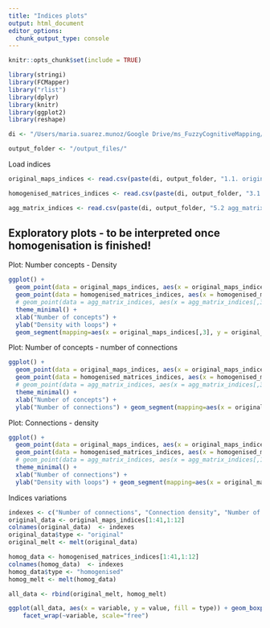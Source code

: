 ```yaml
---
title: "Indices plots"
output: html_document
editor_options: 
  chunk_output_type: console
---
```


```r
knitr::opts_chunk$set(include = TRUE)

library(stringi)
library(FCMapper)
library("rlist")
library(dplyr)
library(knitr)
library(ggplot2)
library(reshape)

di <- "/Users/maria.suarez.munoz/Google Drive/ms_FuzzyCognitiveMapping/FCM_analysis" # Mac

output_folder <- "/output_files/"
```

Load indices
```r
original_maps_indices <- read.csv(paste(di, output_folder, "1.1. original_maps_indices.csv", sep = ""), sep = ";")

homogenised_matrices_indices <- read.csv(paste(di, output_folder, "3.1 homogenised_matrices_indices.csv", sep = ""), sep = ";")

agg_matrix_indices <- read.csv(paste(di, output_folder, "5.2 agg_matrix_indices.csv", sep = ""), sep = ";")
```

## Exploratory plots - to be interpreted once homogenisation is finished!

Plot: Number concepts - Density

```r
ggplot() +
  geom_point(data = original_maps_indices, aes(x = original_maps_indices[,3], y = original_maps_indices[,12]), color = "indianred4", shape = 16, alpha = 0.7) +
  geom_point(data = homogenised_matrices_indices, aes(x = homogenised_matrices_indices[,3], y = homogenised_matrices_indices[,12]), color = "lightskyblue3", shape = 17, alpha = 0.7) +
  # geom_point(data = agg_matrix_indices, aes(x = agg_matrix_indices[,3], y = agg_matrix_indices[,12]), color = "orange") + - transform to log axis if applied
  theme_minimal() +
  xlab("Number of concepts") + 
  ylab("Density with loops") +
  geom_segment(mapping=aes(x = original_maps_indices[,3], y = original_maps_indices[,12], xend = homogenised_matrices_indices[,3], yend = homogenised_matrices_indices[,12]), size = 0.2, color="grey")
```

Plot: Number of concepts - number of connections

```r
ggplot() +
  geom_point(data = original_maps_indices, aes(x = original_maps_indices[,3], y = original_maps_indices[,1]), color = "indianred4", shape = 16, alpha = 0.7) +
  geom_point(data = homogenised_matrices_indices, aes(x = homogenised_matrices_indices[,3], y = homogenised_matrices_indices[,1]), color = "lightskyblue3", shape = 17, alpha = 0.7) +
  # geom_point(data = agg_matrix_indices, aes(x = agg_matrix_indices[,3], y = agg_matrix_indices[,1]), color = "orange") + - transform to log axis if applied
  theme_minimal() +
  xlab("Number of concepts") + 
  ylab("Number of connections") + geom_segment(mapping=aes(x = original_maps_indices[,3], y = original_maps_indices[,1], xend = homogenised_matrices_indices[,3], yend = homogenised_matrices_indices[,1]), size = 0.2, color="grey")
```

Plot: Connections - density

```r
ggplot() +
  geom_point(data = original_maps_indices, aes(x = original_maps_indices[,1], y = original_maps_indices[,12]), color = "indianred4", shape = 16, alpha = 0.7) +
  geom_point(data = homogenised_matrices_indices, aes(x = homogenised_matrices_indices[,1], y = homogenised_matrices_indices[,12]), color = "lightskyblue3", shape = 17, alpha = 0.7) +
  # geom_point(data = agg_matrix_indices, aes(x = agg_matrix_indices[,1], y = agg_matrix_indices[,2]), color = "orange") + - transform to log axis if applied
  theme_minimal() +
  xlab("Number of connections") + 
  ylab("Density with loops") + geom_segment(mapping=aes(x = original_maps_indices[,1], y = original_maps_indices[,12], xend = homogenised_matrices_indices[,1], yend = homogenised_matrices_indices[,12]), size = 0.2, color="grey")
```

Indices variations 

```r
indexes <- c("Number of connections", "Connection density", "Number of concepts", "Number of transmitters", "Number of receivers", "Number of no connections", "Number of ordinary", "Number of self loops", "Connections/variable", "Complexity (R/T)", "Hierarchy", "Density with loops")
original_data <- original_maps_indices[1:41,1:12]
colnames(original_data)  <- indexes
original_data$type <- "original"
original_melt <- melt(original_data)

homog_data <- homogenised_matrices_indices[1:41,1:12]
colnames(homog_data)  <- indexes
homog_data$type <- "homogenised"
homog_melt <- melt(homog_data)

all_data <- rbind(original_melt, homog_melt)
```

```r
ggplot(all_data, aes(x = variable, y = value, fill = type)) + geom_boxplot() +
    facet_wrap(~variable, scale="free")
```
